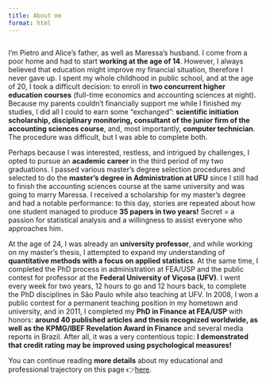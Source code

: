 ```yaml
---
title: About me
format: html
---
```


<p style="margin-top: 2em; margin-bottom: 1em;">
I'm Pietro and Alice's father, as well as Maressa's husband. I come from a poor home and had to start **working at the age of 14**. However, I always believed that education might improve my financial situation, therefore I never gave up. I spent my whole childhood in public school, and at the age of 20, I took a difficult decision: to enroll in **two concurrent higher education courses** (full-time economics and accounting sciences at night). Because my parents couldn't financially support me while I finished my studies, I did all I could to earn some "exchanged": **scientific initiation scholarship, disciplinary monitoring, consultant of the junior firm of the accounting sciences course**, and, most importantly, **computer technician**. The procedure was difficult, but I was able to complete both.
</p>

Perhaps because I was interested, restless, and intrigued by challenges, I opted to pursue an **academic career** in the third period of my two graduations. I passed various master's degree selection procedures and selected to do the **master's degree in Administration at UFU** since I still had to finish the accounting sciences course at the same university and was going to marry Maressa. I received a scholarship for my master's degree and had a notable performance: to this day, stories are repeated about how one student managed to produce **35 papers in two years!** Secret = a passion for statistical analysis and a willingness to assist everyone who approaches him.

At the age of 24, I was already an **university professor**, and while working on my master's thesis, I attempted to expand my understanding of **quantitative methods with a focus on applied statistics**. At the same time, I completed the PhD process in administration at FEA/USP and the public contest for professor at the **Federal University of Viçosa (UFV)**. I went every week for two years, 12 hours to go and 12 hours back, to complete the PhD disciplines in São Paulo while also teaching at UFV. In 2008, I won a public contest for a permanent teaching position in my hometown and university, and in 2011, I completed my **PhD in Finance at FEA/USP** with honors: **around 40 published articles and thesis recognized worldwide, as well as the KPMG/IBEF Revelation Award in Finance** and several media reports in Brazil. After all, it was a very contentious topic: **I demonstrated that credit rating may be improved using psychological measures!**

You can continue reading **more details** about my educational and professional trajectory on this page 👉[here](https://phdpablo.github.io/phdpablo/cv.html).
